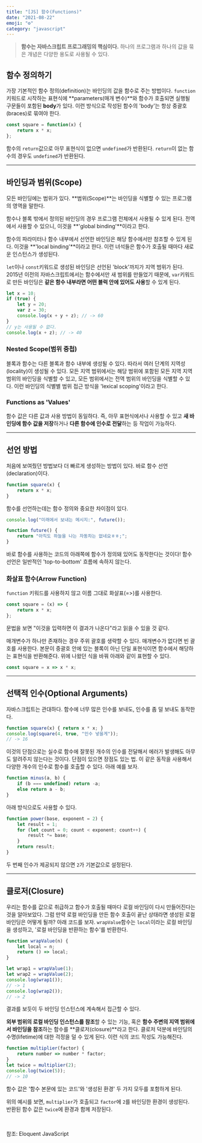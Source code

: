 ```yaml
---
title: "[JS] 함수(Functions)"
date: "2021-08-22"
emoji: "⚙️"
category: "javascript"
---
```


> **함수는 자바스크립트 프로그래밍의 핵심이다.** 하나의 프로그램과 하나의 값을 묶은 개념은 다양한 용도로 사용될 수 있다.

## 함수 정의하기
가장 기본적인 함수 정의(definition)는 바인딩의 값을 함수로 주는 방법이다. `function` 키워드로 시작하는 표현식에 **parameters(매개 변수)**와 함수가 호출되면 실행될 구문들이 포함된 **body**가 있다.
이런 방식으로 작성된 함수의 'body'는 항상 중괄호(braces)로 묶여야 한다.
```js
const square = function(x) {
    return x * x;
};
```
함수의 `return`값으로 아무 표현식이 없으면 `undefined`가 반환된다. `return`이 없는 함수의 경우도 `undefined`가 반환된다.
***
## 바인딩과 범위(Scope)
모든 바인딩에는 범위가 있다. **범위(Scope)**는 바인딩을 식별할 수 있는 프로그램의 영역을 말한다.

함수나 블록 밖에서 정의된 바인딩의 경우 프로그램 전체에서 사용될 수 있게 된다. 전역에서 사용할 수 있으니, 이것을 **'global binding'**이라고 한다.

함수의 파라미터나 함수 내부에서 선언한 바인딩은 해당 함수에서만 참조할 수 있게 된다. 이것을 **'local binding'**이라고 한다. 이런 녀석들은 함수가 호출될 때마다 새로운 인스턴스가 생성된다.

`let`이나 `const`키워드로 생성된 바인딩은 선언된 'block'까지가 지역 범위가 된다. 
2015년 이전의 자바스크립트에서는 함수에서만 새 범위를 만들었기 때문에, `var`키워드로 만든 바인딩은 **같은 함수 내부라면 어떤 블럭 안에 있어도 사용**할 수 있게 된다.
```js
let x = 10;
if (true) {
    let y = 20;
    var z = 30;
    console.log(x + y + z); // -> 60
}
// y는 사용될 수 없다.
console.log(x + z); // -> 40
```

### Nested Scope(범위 중첩)
블록과 함수는 다른 블록과 함수 내부에 생성될 수 있다. 따라서 여러 단계의 지역성(locality)이 생성될 수 있다. 
모든 지역 범위에서는 해당 범위에 포함된 모든 지역 지역 범위의 바인딩을 식별할 수 있고, 모든 범위에서는 전역 범위의 바인딩을 식별할 수 있다.
이런 바인딩의 식별별 범위 접근 방식을 'lexical scoping'이라고 한다.

### Functions as 'Values'
함수 값은 다른 값과 사용 방법이 동일하다. 즉, 아무 표현식에서나 사용할 수 있고 **새 바인딩에 함수 값을 저장**하거나 **다른 함수에 인수로 전달**하는 등 작업이 가능하다.
***
## 선언 방법
처음에 보여줬던 방법보다 더 빠르게 생성하는 방법이 있다. 바로 함수 선언(declaration)이다.
```js
function square(x) {
    return x * x;
}
```
함수를 선언하는데는 함수 정의와 중요한 차이점이 있다. 

```js
console.log("미래에서 보내는 메시지:", future());

function future() {
    return "아직도 하늘을 나는 자동차는 없네요ㅎㅎ;";
}
```
바로 함수를 사용하는 코드의 아래쪽에 함수가 정의돼 있어도 동작한다는 것이다! 함수 선언은 일반적인 'top-to-bottom' 흐름에 속하지 않는다.

### 화살표 함수(Arrow Function)
`function` 키워드를 사용하지 않고 이름 그대로 화살표(=>)를 사용한다.
```js
const square = (x) => {
    return x * x;
};
```
문법을 보면 "이것을 입력하면 이 결과가 나온다"라고 읽을 수 있을 것 같다.

매개변수가 하나만 존재하는 경우 주위 괄호를 생략할 수 있다. 매개변수가 없다면 빈 괄호를 사용한다.
본문이 중괄호 안에 있는 블록이 아닌 단일 표현식이면 함수에서 해당하는 표현식을 반환해준다. 위에 나왔던 식을 바꿔 아래와 같이 표현할 수 있다.
```js
const square = x => x * x;
```
***
## 선택적 인수(Optional Arguments)
자바스크립트는 관대하다. 함수에 너무 많은 인수를 보내도, 인수를 좀 덜 보내도 동작한다.
```js
function square(x) { return x * x; }
console.log(square(4, true, "인수 넣을게"));
// -> 16
```
이것의 단점으로는 실수로 함수에 잘못된 개수의 인수를 전달해서 에러가 발생해도 아무도 알려주지 않는다는 것이다.
단점이 있으면 장점도 있는 법. 이 같은 동작을 사용해서 다양한 개수의 인수로 함수를 호출할 수 있다. 아래 예를 보자.
```js
function minus(a, b) {
    if (b === undefined) return -a;
    else return a - b;
}
```
아래 방식으로도 사용할 수 있다.
```js
function power(base, exponent = 2) {
    let result = 1;
    for (let count = 0; count < exponent; count++) {
        result *= base;
    }
    return result;
}
```
두 번째 인수가 제공되지 않으면 `2`가 기본값으로 설정된다.
***
## 클로저(Closure)
우리는 함수를 값으로 취급하고 함수가 호출될 때마다 로컬 바인딩이 다시 만들어진다는 것을 알아보았다.
그럼 만약 로컬 바인딩을 만든 함수 호출이 끝난 상태라면 생성된 로컬 바인딩은 어떻게 될까? 아래 코드를 보자. 
`wrapValue`함수는 `local`이라는 로컬 바인딩을 생성하고, '로컬 바인딩을 반환하는 함수'를 반환한다.
```js
function wrapValue(n) {
    let local = n;
    return () => local;
}

let wrap1 = wrapValue(1);
let wrap2 = wrapValue(2);
console.log(wrap1());
// -> 1
console.log(wrap2());
// -> 2
```
결과를 보듯이 두 바인딩 인스턴스에 계속해서 접근할 수 있다.

**외부 범위의 로컬 바인딩 인스턴스를 참조**할 수 있는 기능, 혹은 **함수 주변의 지역 범위에서 바인딩을 참조**하는 함수를 **클로저(closure)**라고 한다.
클로저 덕분에 바인딩의 수명(lifetime)에 대한 걱정을 덜 수 있게 된다. 이런 식의 코드 작성도 가능해진다.
```js
function multiplier(factor) {
    return number => number * factor;
}
let twice = multiplier(2);
console.log(twice(5));
// -> 10
```
함수 값은 '함수 본문에 있는 코드'와 '생성된 환경' 두 가지 모두를 포함하게 된다.

위의 예시를 보면, `multiplier`가 호출되고 `factor`에 `2`를 바인딩한 환경이 생성된다. 반환된 함수 값은 `twice`에 환경과 함께 저장된다.

<br/>

참조: Eloquent JavaScript